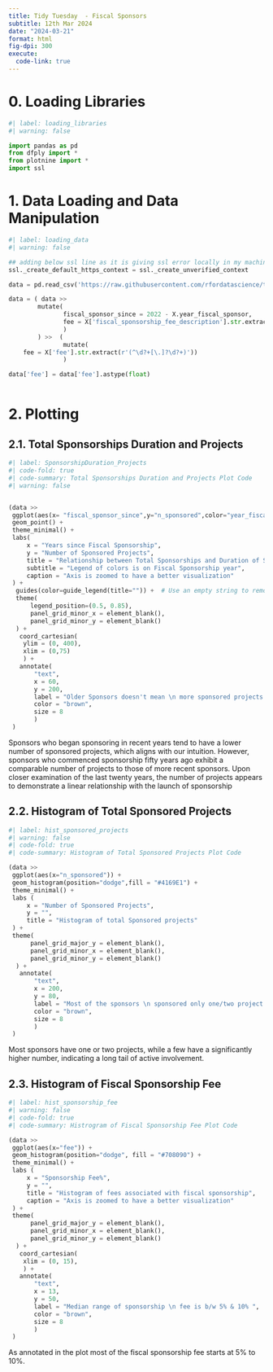 ```yaml
---
title: Tidy Tuesday  - Fiscal Sponsors
subtitle: 12th Mar 2024
date: "2024-03-21"
format: html
fig-dpi: 300
execute:
  code-link: true
---
```


# 0. Loading Libraries

```python
#| label: loading_libraries
#| warning: false

import pandas as pd
from dfply import *
from plotnine import *
import ssl
```

# 1. Data Loading and Data Manipulation

```python
#| label: loading_data
#| warning: false

## adding below ssl line as it is giving ssl error locally in my machine
ssl._create_default_https_context = ssl._create_unverified_context

data = pd.read_csv('https://raw.githubusercontent.com/rfordatascience/tidytuesday/master/data/2024/2024-03-12/fiscal_sponsor_directory.csv')

data = ( data >> 
        mutate( 
               fiscal_sponsor_since = 2022 - X.year_fiscal_sponsor,
               fee = X['fiscal_sponsorship_fee_description'].str.extract(r'(\d[-+]?%?.?\d?%)')
               )
        ) >>  ( 
               mutate(
    fee = X['fee'].str.extract(r'(^\d?+[\.]?\d?+)'))
               )

data['fee'] = data['fee'].astype(float)



```

# 2. Plotting

## 2.1. Total Sponsorships Duration and Projects

```python
#| label: SponsorshipDuration_Projects
#| code-fold: true
#| code-summary: Total Sponsorships Duration and Projects Plot Code
#| warning: false


(data >> 
 ggplot(aes(x= "fiscal_sponsor_since",y="n_sponsored",color="year_fiscal_sponsor")) +
 geom_point() + 
 theme_minimal() + 
 labs(
     x = "Years since Fiscal Sponsorship",
     y = "Number of Sponsored Projects",
     title = "Relationship between Total Sponsorships and Duration of Sponsorship",
     subtitle = "Legend of colors is on Fiscal Sponsorship year",
     caption = "Axis is zoomed to have a better visualization"
 ) +
  guides(color=guide_legend(title="")) +  # Use an empty string to remove the legend title
  theme(
      legend_position=(0.5, 0.85),
      panel_grid_minor_x = element_blank(),
      panel_grid_minor_y = element_blank()
  ) + 
   coord_cartesian( 
    ylim = (0, 400),
    xlim = (0,75)
    ) + 
   annotate(
       "text",
       x = 60,
       y = 200,
       label = "Older Sponsors doesn't mean \n more sponsored projects ",
       color = "brown",
       size = 8
       )
 )


```

Sponsors who began sponsoring in recent years tend to have a lower number of sponsored projects, which aligns with our intuition. However, sponsors who commenced sponsorship fifty years ago exhibit a comparable number of projects to those of more recent sponsors. Upon closer examination of the last twenty years, the number of projects appears to demonstrate a linear relationship with the launch of sponsorship


## 2.2. Histogram of Total Sponsored Projects

```python
#| label: hist_sponsored_projects
#| warning: false
#| code-fold: true
#| code-summary: Histogram of Total Sponsored Projects Plot Code 

(data >> 
 ggplot(aes(x="n_sponsored")) +
 geom_histogram(position="dodge",fill = "#4169E1") + 
 theme_minimal() +
 labs (
     x = "Number of Sponsored Projects",
     y = "",
     title = "Histogram of total Sponsored projects"
 ) + 
 theme(
      panel_grid_major_y = element_blank(),
      panel_grid_minor_x = element_blank(),
      panel_grid_minor_y = element_blank()
  ) + 
   annotate(
       "text",
       x = 200,
       y = 80,
       label = "Most of the sponsors \n sponsored only one/two project ",
       color = "brown",
       size = 8
       )
 )

```

Most sponsors have one or two projects, while a few have a significantly higher number, indicating a long tail of active involvement.


## 2.3. Histogram of Fiscal Sponsorship Fee

```python
#| label: hist_sponsorship_fee
#| warning: false
#| code-fold: true
#| code-summary: Histrogram of Fiscal Sponsorship Fee Plot Code 

(data >> 
 ggplot(aes(x="fee")) +
 geom_histogram(position="dodge", fill = "#708090") +
 theme_minimal() +
 labs (
     x = "Sponsorship Fee%",
     y = "",
     title = "Histogram of fees associated with fiscal sponsorship",
     caption = "Axis is zoomed to have a better visualization"
 ) +  
 theme(
      panel_grid_major_y = element_blank(),
      panel_grid_minor_x = element_blank(),
      panel_grid_minor_y = element_blank()
  ) + 
   coord_cartesian( 
    xlim = (0, 15),
    ) + 
   annotate(
       "text",
       x = 13,
       y = 50,
       label = "Median range of sponsorship \n fee is b/w 5% & 10% ",
       color = "brown",
       size = 8
       )
 )

```

As annotated in the plot most of the fiscal sponsorship fee starts at 5% to 10%.
